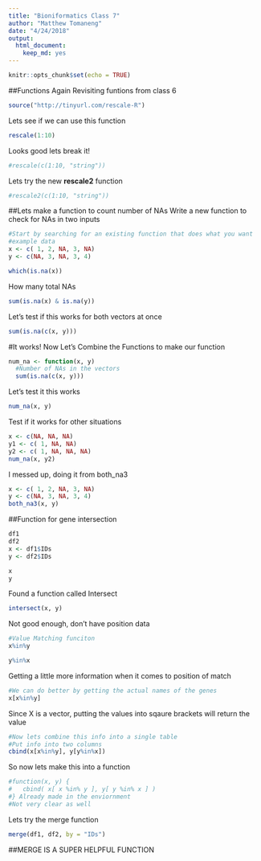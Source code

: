 ```yaml
---
title: "Bioniformatics Class 7"
author: "Matthew Tomaneng"
date: "4/24/2018"
output: 
  html_document: 
    keep_md: yes
---
```


```r
knitr::opts_chunk$set(echo = TRUE)
```
##Functions Again
Revisiting funtions from class 6
```r
source("http://tinyurl.com/rescale-R")
```

Lets see if we can use this function

```r
rescale(1:10)
```

Looks good lets break it!

```r
#rescale(c(1:10, "string"))
```

Lets try the new **rescale2** function

```r
#rescale2(c(1:10, "string"))
```

##Lets make a function to count number of NAs
Write a new function to check for NAs in two inputs

```r
#Start by searching for an existing function that does what you want
#example data
x <- c( 1, 2, NA, 3, NA)
y <- c(NA, 3, NA, 3, 4)
```


```r
which(is.na(x))
```
How many total NAs
```r
sum(is.na(x) & is.na(y))
```

Let's test if this works for both vectors at once
```r
sum(is.na(c(x, y)))
```
#It works!
Now Let's Combine the Functions to make our function
```r
num_na <- function(x, y)
  #Number of NAs in the vectors
  sum(is.na(c(x, y)))
```
Let's test it this works

```r
num_na(x, y)
```

Test if it works for other situations
```r
x <- c(NA, NA, NA)
y1 <- c( 1, NA, NA)
y2 <- c( 1, NA, NA, NA)
num_na(x, y2)
```

I messed up, doing it from both_na3
```r
x <- c( 1, 2, NA, 3, NA)
y <- c(NA, 3, NA, 3, 4)
both_na3(x, y)
```

##Function for gene intersection
```r
df1
df2
x <- df1$IDs
y <- df2$IDs
```

```r
x
y
```

Found a function called Intersect
```r
intersect(x, y)
```
Not good enough, don't have position data
```r
#Value Matching funciton
x%in%y
```

```r
y%in%x
```
Getting a little more information when it comes to position of match
```r
#We can do better by getting the actual names of the genes
x[x%in%y]
```
Since X is a vector, putting the values into sqaure brackets will return the value

```r
#Now lets combine this info into a single table
#Put info into two columns 
cbind(x[x%in%y], y[y%in%x])

```

So now lets make this into a function

```r
#function(x, y) { 
#   cbind( x[ x %in% y ], y[ y %in% x ] )
#} Already made in the enviornment
#Not very clear as well
```

Lets try the merge function
```r
merge(df1, df2, by = "IDs")
```
##MERGE IS A SUPER HELPFUL FUNCTION













